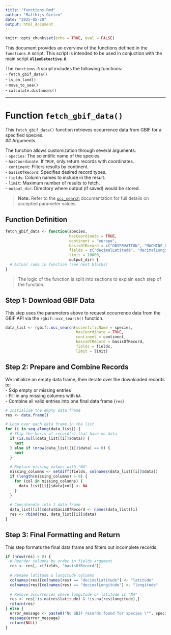 ```yaml
---
title: "functions.Rmd"
author: "Matthijs Gielen"
date: "2025-05-28"
output: html_document
---
```


```r
knitr::opts_chunk$set(echo = TRUE, eval = FALSE)
```

This document provides an overview of the functions defined in the `functions.R` script. This script is intended to be used in conjuction with the main script **`AlienDetective.R`**.  

The `functions.R` script includes the following functions:  
- `fetch_gbif_data()`  
- `is_on_land()`  
- `move_to_sea()`  
- `calculate.distances()`  

---  

# Function `fetch_gbif_data()`  

This `fetch_gbif_data()` function retrieves occurrence data from GBIF for a specified species.  
## Arguments  

The function allows customization through several arguments:  
- `species`: The scientific name of the species.  
- `hasCoordinate`: If `TRUE`, only return records with coordinates.  
- `continent`: Filters results by continent.  
- `basisOfRecord`: Specifies desired record types.  
- `fields`: Column names to include in the result.  
- `limit`: Maximum number of results to fetch.  
- `output_dir`: Directory where output (if saved) would be stored.  

>**Note:** Refer to the  [`occ_search`](https://docs.ropensci.org/rgbif/reference/occ_data.html?q=occ_search) documentation for full details on accepted parameter values.  

## Function Definition

```r
fetch_gbif_data <- function(species,
                            hasCoordinate = TRUE,
                            continent = "europe",
                            basisOfRecord = c("OBSERVATION", "MACHINE_OBSERVATION", "HUMAN_OBSERVATION", "MATERIAL_SAMPLE", "LIVING_SPECIMEN", "OCCURRENCE"),
                            fields = c("decimalLatitude", "decimalLongitude", "year", "month", "country"),
                            limit = 10000,
                            output_dir) {
  # Actual code in function (see next blocks)
}
```

>The logic of the function is split into sections to explain each step of the function.  

## Step 1: Download GBIF Data  

This step uses the parameters above to request occurrence data from the GBIF API via the `rgbif::occ_search()` function.  

```r
data_list <- rgbif::occ_search(scientificName = species,
                               hasCoordinate = TRUE,
                               continent = continent,
                               basisOfRecord = basisOfRecord,
                               fields = fields,
                               limit = limit)
```

## Step 2: Prepare and Combine Records  

We initialize an empty data frame, then iterate over the downloaded records to:  
- Skip empty or missing entries  
- Fill in any missing columns with `NA`  
- Combine all valid entries into one final data frame (`res`)  

```r
# Initialise the empty data frame
res <- data.frame()

# Loop over each data frame in the list
for (i in seq_along(data_list)) {
  # Skip the basis of record(s) that have no data
  if (is.null(data_list[[i]]$data)) {
    next
  } else if (nrow(data_list[[i]]$data) == 0) {
    next
  }
  
  # Replace missing values with "NA"
  missing_columns <- setdiff(fields, colnames(data_list[[i]]$data))
  if (length(missing_columns) > 0) {
    for (col in missing_columns) {
      data_list[[i]]$data[col] <- NA
    }
  }
  
  # Concatenate into 1 data frame
  data_list[[i]]$data$basisOfRecord <- names(data_list)[i]
  res <- rbind(res, data_list[[i]]$data)
}
```

## Step 3: Final Formatting and Return  

This step formats the final data frame and filters out incomplete records.  

```r
if (nrow(res) > 0) {
  # Reorder columns by order in fields argument
  res <- res[, c(fields, "basisOfRecord")]
  
  # Rename latitude & longitude columns
  colnames(res)[colnames(res) == "decimalLatitude"] <- "latitude"
  colnames(res)[colnames(res) == "decimalLongitude"] <- "longitude"
  
  # Remove occurrences where longitude or latitude is "NA"
  res <- res[!is.na(res$latitude) & !is.na(res$longitude),]
  return(res)
} else {
  error_message <- paste0("No GBIF records found for species \"", species, "\"")
  message(error_message)
  return(NULL)
}
```

